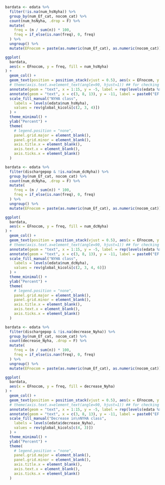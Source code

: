
```r

bardata <- edata %>%
  filter(!is.na(num_hsNyha)) %>%
  group_by(num_Ef_cat, nocom_cat) %>%
  count(num_hsNyha, .drop = F) %>%
  mutate(
    freq = (n / sum(n)) * 100,
    freq = if_else(is.nan(freq), 0, freq)
  ) %>%
  ungroup() %>%
  mutate(EFnocom = paste(as.numeric(num_Ef_cat), as.numeric(nocom_cat)))

ggplot(
  bardata,
  aes(x = EFnocom, y = freq, fill = num_hsNyha)
) +
  geom_col() +
  geom_text(position = position_stack(vjust = 0.5), aes(x = EFnocom, y = freq, label = paste0(fn(freq, 0), "%"))) +
  # theme(axis.text.x=element_text(angle=90, hjust=1)) ## for checking
  annotate(geom = "text", x = 1:15, y = -5, label = rep(levels(edata %>% pull(nocom_cat)), 3), size = 4) +
  annotate(geom = "text", x = c(3, 8, 13), y = -11, label = paste0("EF ", unique(bardata$num_Ef_cat)), size = 4) +
  scale_fill_manual("NYHA class",
    labels = levels(edata$num_hsNyha),
    values = rev(global_kicols[c(2, 3, 4)])
  ) +
  theme_minimal() +
  ylab("Percent") +
  theme(
    # legend.position = "none",
    panel.grid.major = element_blank(),
    panel.grid.minor = element_blank(),
    axis.title.x = element_blank(),
    axis.text.x = element_blank(),
    axis.ticks.x = element_blank()
  )
```

```r

bardata <- edata %>%
  filter(dischargepop & !is.na(num_dcNyha)) %>%
  group_by(num_Ef_cat, nocom_cat) %>%
  count(num_dcNyha, .drop = F) %>%
  mutate(
    freq = (n / sum(n)) * 100,
    freq = if_else(is.nan(freq), 0, freq)
  ) %>%
  ungroup() %>%
  mutate(EFnocom = paste(as.numeric(num_Ef_cat), as.numeric(nocom_cat)))

ggplot(
  bardata,
  aes(x = EFnocom, y = freq, fill = num_dcNyha)
) +
  geom_col() +
  geom_text(position = position_stack(vjust = 0.5), aes(x = EFnocom, y = freq, label = paste0(fn(freq, 0), "%"))) +
  # theme(axis.text.x=element_text(angle=90, hjust=1)) ## for checking
  annotate(geom = "text", x = 1:15, y = -5, label = rep(levels(edata %>% pull(nocom_cat)), 3), size = 4) +
  annotate(geom = "text", x = c(3, 8, 13), y = -11, label = paste0("EF ", unique(bardata$num_Ef_cat)), size = 4) +
  scale_fill_manual("NYHA class",
    labels = levels(edata$num_dcNyha),
    values = rev(global_kicols[c(2, 3, 4, 6)])
  ) +
  theme_minimal() +
  ylab("Percent") +
  theme(
    # legend.position = "none",
    panel.grid.major = element_blank(),
    panel.grid.minor = element_blank(),
    axis.title.x = element_blank(),
    axis.text.x = element_blank(),
    axis.ticks.x = element_blank()
  )
```

```r

bardata <- edata %>%
  filter(dischargepop & !is.na(decrease_Nyha)) %>%
  group_by(num_Ef_cat, nocom_cat) %>%
  count(decrease_Nyha, .drop = F) %>%
  mutate(
    freq = (n / sum(n)) * 100,
    freq = if_else(is.nan(freq), 0, freq)
  ) %>%
  ungroup() %>%
  mutate(EFnocom = paste(as.numeric(num_Ef_cat), as.numeric(nocom_cat)))

ggplot(
  bardata,
  aes(x = EFnocom, y = freq, fill = decrease_Nyha)
) +
  geom_col() +
  geom_text(position = position_stack(vjust = 0.5), aes(x = EFnocom, y = freq, label = paste0(fn(freq, 0), "%"))) +
  # theme(axis.text.x=element_text(angle=90, hjust=1)) ## for checking
  annotate(geom = "text", x = 1:15, y = -5, label = rep(levels(edata %>% pull(nocom_cat)), 3), size = 4) +
  annotate(geom = "text", x = c(3, 8, 13), y = -11, label = paste0("EF ", unique(bardata$num_Ef_cat)), size = 4) +
  scale_fill_manual("Decrease in\nNYHA class",
    labels = levels(edata$decrease_Nyha),
    values = rev(global_kicols[c(4, 3)])
  ) +
  theme_minimal() +
  ylab("Percent") +
  theme(
    # legend.position = "none",
    panel.grid.major = element_blank(),
    panel.grid.minor = element_blank(),
    axis.title.x = element_blank(),
    axis.text.x = element_blank(),
    axis.ticks.x = element_blank()
  )
```
